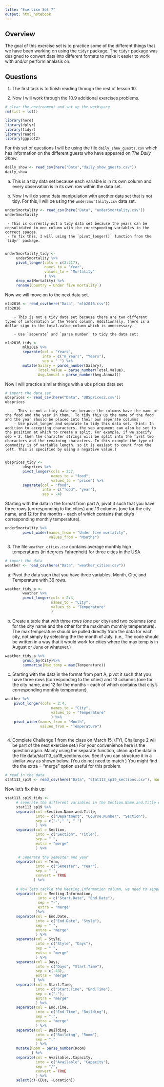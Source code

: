 ```yaml
---
title: "Exercise Set 7"
output: html_notebook
---
```


## Overview
The goal of this exercise set is to practice some of the different things that we have been working on using the `tidyr` package.  The `tidyr` package was designed to convert data into different formats to make it easier to work with and/or perform analasis on.

## Questions

1. The first task is to finish reading through the rest of lesson 10.

2. Now I will work through the 10.9 additional exercises problems.

```r
# clear the environment and set up the workspace
rm(list = ls())

library(here)
library(dplyr)
library(tidyr)
library(readr)
library(ggplot2)
```
For this set of questions I will be using the file `daily_show_guests.csv` which has information on the different guests who have appeared on *The Daily Show*.

```r
daily_show <- read_csv(here("Data","daily_show_guests.csv"))
daily_show
```
a. This is a tidy data set because each variable is in its own column and every observation is in its own row within the data set. 


b. Now I will do some data manipulation with another data set that is not tidy.  For this, I will be using the `under5mortality.csv` data set.

```r
under5mortality <- read_csv(here("Data", "under5mortality.csv"))
under5mortality
```
     - This is currently not a tidy data set because the years can be consolidated to one column with the corresponding variables in the correct spaces. 
     - To fix this, I will using the `pivot_longer()` function from the `tidyr` package.
     
```r
under5mortality_tidy <-
     under5mortality %>%
     pivot_longer(cols = c(2:217), 
                  names_to = "Year",
                  values_to = "Mortality"
                  ) %>%
     drop_na(Mortality) %>%
     rename(Country =`Under five mortality`)
```
     
Now we will move on to the next data set.

```r
mlb2016 <- read_csv(here("Data", "mlb2016.csv"))
mlb2016

```
        - This is not a tidy data set because there are two different types of information in the Years column. Additionally, there is a dollar sign in the total.value column which is unnecessary.
        
        - Use `seperate` and `parse.number` to tidy the data set:
```r
mlb2016_tidy <- 
        mlb2016 %>%
        separate(col = "Years",
                 into = c("n_Years", "Years"),
                 sep = " ") %>%
        mutate(Salary = parse_number(Salary),
               Total.Value = parse_number(Total.Value),
               Avg.Annual = parse_number(Avg.Annual))
```

Now I will practice similar things with a ubs prices data set

```r
# import the data set
ubsprices <- read_csv(here("Data", "UBSprices2.csv"))
ubsprices
```
        - This is not a tidy data set because the columns have the name of the food and the year in them.  To tidy this up the name of the food and the year should be placed into their own seperate columns
        - Use pivot_longer and separate to tidy this data set. (Hint: In addition to accepting characters, the sep argument can also be set to the position at which to create a split. For example, if we specify sep = 2, then the character strings will be split into the first two characters and the remaining characters. In this example the type of commodity is of variable length, so it is easiest to count from the left. This is specified by using a negative value.)
        
```r
ubsprices_tidy <-
        ubsprices %>%
        pivot_longer(cols = 2:7,
                     names_to = "food",
                     values_to = "price") %>%
        separate(col = "food",
                 into = c("food", "year"),
                 sep = -4)
```
        





Starting with the data in the format from part A, pivot it such that you have three rows (corresponding to the cities) and 13 columns (one for the city name, and 12 for the months - each of which contains that city’s corresponding monthly temperature).

```r
under5mortality %>%
        pivot_wider(names_from = "Under five mortality",
                    values_from = "Months")
```


3. The file `weather_cities.csv` contains average monthly high temperatures (in degrees Fahrenheit) for three cities in the USA.
```r
# import the data
weather <- read_csv(here("Data", "weather_cities.csv"))
```

a. Pivot the data such that you have three variables, Month, City, and Temperature with 36 rows.
```r
weather_tidy_a <-
        weather %>%
        pivot_longer(cols = 2:4,
                     names_to = "City",
                     values_to = "Temperature"
                     )
```

b. Create a table that with three rows (one per city) and two columns (one for the city name and the other for the maximum monthly temperature). The max temperature should be pulled directly from the data for each city, not simply by selecting the the month of July. (i.e., The code should be written in a way that it would work for cities where the max temp is in August or June or whatever.)
```r
weather_tidy_a %>%
        group_by(City)%>%
        summarise(Max_temp = max(Temperature))
```

c. Starting with the data in the format from part A, pivot it such that you have three rows (corresponding to the cities) and 13 columns (one for the city name, and 12 for the months - each of which contains that city’s corresponding monthly temperature).
```r
weather %>%
    pivot_longer(cols = 2:4,
                     names_to = "City",
                     values_to = "Temperature"
                     ) %>%
    pivot_wider(names_from = "Month",
                values_from = "Temperature")
    
```

4. Complete Challenge 1 from the class on March 15. (FYI, Challenge 2 will be part of the next exercise set.) For your convenience here is the question again.
Mainly using the separate function, clean up the data in the file data/stat113_sp19_sections.csv. See if you can structure it in a similar way as shown below. (You do not need to match ) You might find the the extra = "merge" option useful for this problem.

```r
# read in the data
stat113_sp19 <- read_csv(here("Data", "stat113_sp19_sections.csv"), name_repair = make.names)
```

Now let's fix this up:
```r

stat113_sp19_tidy <- 
     # seperate the different variables in the Section.Name.and.Title column
     stat113_sp19 %>%
     separate(col =Section.Name.and.Title,
              into = c("Department", "Course.Number", "Section"),
              sep = c("-"," ", " ")
              ) %>%
     separate(col = Section,
              into = c("Section", "Title"),
              sep = " ",
              extra = "merge"
              ) %>%
    
      # Seperate the semester and year
     separate(col = Term,
              into = c("Semester", "Year"),
              sep = " ", 
              convert = TRUE
             ) %>%
     
     # Now lets tackle the Meeting.Information column, we need to seperate this into Start.Date, End.Date,         Style, and Days  
     separate(col = Meeting.Information,
               into = c("Start.Date", "End.Date"),
               sep = "-",
               extra = "merge"
              )%>%
     separate(col = End.Date,
              into = c("End.Date", "Style"),
              sep = " ",
              extra = "merge"
              ) %>%
     separate(col = Style,
              into = c("Style", "Days"),
              sep = " ",
              extra = "merge"
              ) %>%
     separate(col = Days,
              into = c("Days", "Start.Time"),
              sep = c(-43),
              extra = "merge"
             ) %>%
     separate(col = Start.Time,
              into = c("Start.Time", "End.Time"),
              sep = c("-"),
              extra = "merge"
              ) %>%
     separate(col = End.Time,
              into = c("End.Time", "Building"),
              sep = ",",
              extra = "merge"
              ) %>%
     separate(col = Building,
              into = c("Building", "Room"),
              sep = ","
              ) %>%
     mutate(Room = parse_number(Room)
            ) %>%
     separate(col = Available..Capacity,
              into = c("Available", "Capacity"),
              sep = "/",
              convert = TRUE
              ) %>%
     select(c(-CEUs, -Location))
     
```